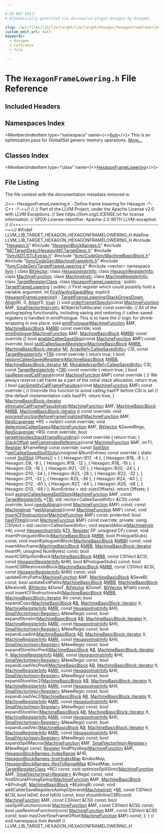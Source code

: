 ```yaml
---

# DO NOT EDIT!
# Automatically generated via docusaurus-plugin-doxygen by Doxygen.

slug: /api/files/lib/lib/target/lib/target/hexagon/hexagonframelowering-h
custom_edit_url: null
keywords:
  - doxygen
  - reference
  - file

---
```





# The `HexagonFrameLowering.h` File Reference

<DoxygenPage pluginConfig={pluginConfig}>



## Included Headers

<IncludesList>
<IncludesListItem
  filePath="Hexagon.h"
  permalink="/docs/api/files/lib/lib/target/lib/target/hexagon/hexagon-h"
  isLocal="true" />
<IncludesListItem
  filePath="HexagonBlockRanges.h"
  permalink="/docs/api/files/lib/lib/target/lib/target/hexagon/hexagonblockranges-h"
  isLocal="true" />
<IncludesListItem
  filePath="MCTargetDesc/HexagonMCTargetDesc.h"
  permalink="/docs/api/files/lib/lib/target/lib/target/hexagon/lib/target/hexagon/mctargetdesc/hexagonmctargetdesc-h"
  isLocal="true" />
<IncludesListItem
  filePath="llvm/ADT/STLExtras.h"
  permalink="/docs/api/files/include/include/llvm/include/llvm/adt/stlextras-h"
  isLocal="true" />
<IncludesListItem
  filePath="llvm/CodeGen/MachineBasicBlock.h"
  permalink="/docs/api/files/include/include/llvm/include/llvm/codegen/machinebasicblock-h"
  isLocal="true" />
<IncludesListItem
  filePath="llvm/CodeGen/MachineFrameInfo.h"
  permalink="/docs/api/files/include/include/llvm/include/llvm/codegen/machineframeinfo-h"
  isLocal="true" />
<IncludesListItem
  filePath="llvm/CodeGen/TargetFrameLowering.h"
  permalink="/docs/api/files/include/include/llvm/include/llvm/codegen/targetframelowering-h"
  isLocal="true" />
<IncludesListItem
  filePath="vector"
  permalink=""
  isLocal="false" />
</IncludesList>

## Namespaces Index

<MembersIndex>

<MembersIndexItem
  type="namespace"
  name={<><a href="/docs/api/namespaces/llvm">llvm</a></>}>
This is an optimization pass for GlobalISel generic memory operations. <a href="/docs/api/namespaces/llvm/#details">More...</a>
</MembersIndexItem>

</MembersIndex>

## Classes Index

<MembersIndex>

<MembersIndexItem
  type="class"
  name={<><a href="/docs/api/classes/llvm/hexagonframelowering">HexagonFrameLowering</a></>}>
</MembersIndexItem>

</MembersIndex>


## File Listing

The file content with the documentation metadata removed is:

<ProgramListing>

<Link id="l00001" /><CodeLine lineNumber="1"><Highlight kind="comment">//==- HexagonFrameLowering.h - Define frame lowering for Hexagon -&#42;- C++ -&#42;-==//</Highlight><Highlight kind="normal"></Highlight></CodeLine>
<Link id="l00002" /><CodeLine lineNumber="2"><Highlight kind="normal"></Highlight><Highlight kind="comment">//</Highlight><Highlight kind="normal"></Highlight></CodeLine>
<Link id="l00003" /><CodeLine lineNumber="3"><Highlight kind="normal"></Highlight><Highlight kind="comment">// Part of the LLVM Project, under the Apache License v2.0 with LLVM Exceptions.</Highlight><Highlight kind="normal"></Highlight></CodeLine>
<Link id="l00004" /><CodeLine lineNumber="4"><Highlight kind="normal"></Highlight><Highlight kind="comment">// See https://llvm.org/LICENSE.txt for license information.</Highlight><Highlight kind="normal"></Highlight></CodeLine>
<Link id="l00005" /><CodeLine lineNumber="5"><Highlight kind="normal"></Highlight><Highlight kind="comment">// SPDX-License-Identifier: Apache-2.0 WITH LLVM-exception</Highlight><Highlight kind="normal"></Highlight></CodeLine>
<Link id="l00006" /><CodeLine lineNumber="6"><Highlight kind="normal"></Highlight><Highlight kind="comment">//</Highlight><Highlight kind="normal"></Highlight></CodeLine>
<Link id="l00007" /><CodeLine lineNumber="7"><Highlight kind="normal"></Highlight><Highlight kind="comment">//===----------------------------------------------------------------------===//</Highlight><Highlight kind="normal"></Highlight></CodeLine>
<Link id="l00008" /><CodeLine lineNumber="8"><Highlight kind="normal"></Highlight></CodeLine>
<Link id="l00009" /><CodeLine lineNumber="9"><Highlight kind="normal"></Highlight><Highlight kind="preprocessor">#ifndef LLVM&#95;LIB&#95;TARGET&#95;HEXAGON&#95;HEXAGONFRAMELOWERING&#95;H</Highlight><Highlight kind="normal"></Highlight></CodeLine>
<Link id="l00010" /><CodeLine lineNumber="10"><Highlight kind="normal"></Highlight><Highlight kind="preprocessor">#define LLVM&#95;LIB&#95;TARGET&#95;HEXAGON&#95;HEXAGONFRAMELOWERING&#95;H</Highlight><Highlight kind="normal"></Highlight></CodeLine>
<Link id="l00011" /><CodeLine lineNumber="11"><Highlight kind="normal"></Highlight></CodeLine>
<Link id="l00012" /><CodeLine lineNumber="12"><Highlight kind="normal"></Highlight><Highlight kind="preprocessor">#include &quot;<a href="/docs/api/files/lib/lib/target/lib/target/hexagon/hexagon-h">Hexagon.h</a>&quot;</Highlight><Highlight kind="normal"></Highlight></CodeLine>
<Link id="l00013" /><CodeLine lineNumber="13"><Highlight kind="normal"></Highlight><Highlight kind="preprocessor">#include &quot;<a href="/docs/api/files/lib/lib/target/lib/target/hexagon/hexagonblockranges-h">HexagonBlockRanges.h</a>&quot;</Highlight><Highlight kind="normal"></Highlight></CodeLine>
<Link id="l00014" /><CodeLine lineNumber="14"><Highlight kind="normal"></Highlight><Highlight kind="preprocessor">#include &quot;<a href="/docs/api/files/lib/lib/target/lib/target/hexagon/lib/target/hexagon/mctargetdesc/hexagonmctargetdesc-h">MCTargetDesc/HexagonMCTargetDesc.h</a>&quot;</Highlight><Highlight kind="normal"></Highlight></CodeLine>
<Link id="l00015" /><CodeLine lineNumber="15"><Highlight kind="normal"></Highlight><Highlight kind="preprocessor">#include &quot;<a href="/docs/api/files/include/include/llvm/include/llvm/adt/stlextras-h">llvm/ADT/STLExtras.h</a>&quot;</Highlight><Highlight kind="normal"></Highlight></CodeLine>
<Link id="l00016" /><CodeLine lineNumber="16"><Highlight kind="normal"></Highlight><Highlight kind="preprocessor">#include &quot;<a href="/docs/api/files/include/include/llvm/include/llvm/codegen/machinebasicblock-h">llvm/CodeGen/MachineBasicBlock.h</a>&quot;</Highlight><Highlight kind="normal"></Highlight></CodeLine>
<Link id="l00017" /><CodeLine lineNumber="17"><Highlight kind="normal"></Highlight><Highlight kind="preprocessor">#include &quot;<a href="/docs/api/files/include/include/llvm/include/llvm/codegen/machineframeinfo-h">llvm/CodeGen/MachineFrameInfo.h</a>&quot;</Highlight><Highlight kind="normal"></Highlight></CodeLine>
<Link id="l00018" /><CodeLine lineNumber="18"><Highlight kind="normal"></Highlight><Highlight kind="preprocessor">#include &quot;<a href="/docs/api/files/include/include/llvm/include/llvm/codegen/targetframelowering-h">llvm/CodeGen/TargetFrameLowering.h</a>&quot;</Highlight><Highlight kind="normal"></Highlight></CodeLine>
<Link id="l00019" /><CodeLine lineNumber="19"><Highlight kind="normal"></Highlight><Highlight kind="preprocessor">#include &lt;vector&gt;</Highlight><Highlight kind="normal"></Highlight></CodeLine>
<Link id="l00020" /><CodeLine lineNumber="20"><Highlight kind="normal"></Highlight></CodeLine>
<Link id="l00021" /><CodeLine lineNumber="21"><Highlight kind="normal"></Highlight><Highlight kind="keyword">namespace </Highlight><Highlight kind="normal"><a href="/docs/api/namespaces/llvm">llvm</a> &#123;</Highlight></CodeLine>
<Link id="l00022" /><CodeLine lineNumber="22"><Highlight kind="normal"></Highlight></CodeLine>
<Link id="l00023" /><CodeLine lineNumber="23"><Highlight kind="normal"></Highlight><Highlight kind="keyword">class </Highlight><Highlight kind="normal"><a href="/docs/api/classes/llvm/bitvector">BitVector</a>;</Highlight></CodeLine>
<Link id="l00024" /><CodeLine lineNumber="24"><Highlight kind="normal"></Highlight><Highlight kind="keyword">class </Highlight><Highlight kind="normal"><a href="/docs/api/classes/llvm/hexagoninstrinfo">HexagonInstrInfo</a>;</Highlight></CodeLine>
<Link id="l00025" /><CodeLine lineNumber="25"><Highlight kind="normal"></Highlight><Highlight kind="keyword">class </Highlight><Highlight kind="normal"><a href="/docs/api/classes/llvm/hexagonregisterinfo">HexagonRegisterInfo</a>;</Highlight></CodeLine>
<Link id="l00026" /><CodeLine lineNumber="26"><Highlight kind="normal"></Highlight><Highlight kind="keyword">class </Highlight><Highlight kind="normal"><a href="/docs/api/classes/llvm/machinefunction">MachineFunction</a>;</Highlight></CodeLine>
<Link id="l00027" /><CodeLine lineNumber="27"><Highlight kind="normal"></Highlight><Highlight kind="keyword">class </Highlight><Highlight kind="normal"><a href="/docs/api/classes/llvm/machineinstr">MachineInstr</a>;</Highlight></CodeLine>
<Link id="l00028" /><CodeLine lineNumber="28"><Highlight kind="normal"></Highlight><Highlight kind="keyword">class </Highlight><Highlight kind="normal"><a href="/docs/api/classes/llvm/machineregisterinfo">MachineRegisterInfo</a>;</Highlight></CodeLine>
<Link id="l00029" /><CodeLine lineNumber="29"><Highlight kind="normal"></Highlight><Highlight kind="keyword">class </Highlight><Highlight kind="normal"><a href="/docs/api/classes/llvm/targetregisterclass">TargetRegisterClass</a>;</Highlight></CodeLine>
<Link id="l00030" /><CodeLine lineNumber="30"><Highlight kind="normal"></Highlight></CodeLine>
<Link id="l00031" /><CodeLine lineNumber="31" lineLink="/docs/api/classes/llvm/hexagonframelowering"><Highlight kind="normal"></Highlight><Highlight kind="keyword">class </Highlight><Highlight kind="normal"><a href="/docs/api/classes/llvm/hexagonframelowering/#a5907981c158ef4c895f1418c281e53d6">HexagonFrameLowering</a> : </Highlight><Highlight kind="keyword">public</Highlight><Highlight kind="normal"> <a href="/docs/api/classes/llvm/targetframelowering/#a6a6d31b2f1e5754f5824c5dec555eeac">TargetFrameLowering</a> &#123;</Highlight></CodeLine>
<Link id="l00032" /><CodeLine lineNumber="32"><Highlight kind="normal"></Highlight><Highlight kind="keyword">public</Highlight><Highlight kind="normal">:</Highlight></CodeLine>
<Link id="l00033" /><CodeLine lineNumber="33"><Highlight kind="normal">  </Highlight><Highlight kind="comment">// First register which could possibly hold a variable argument.</Highlight><Highlight kind="normal"></Highlight></CodeLine>
<Link id="l00034" /><CodeLine lineNumber="34" lineLink="/docs/api/classes/llvm/hexagonframelowering/#a605fcdfcc3568913799f93e037f2da5f"><Highlight kind="normal">  </Highlight><Highlight kind="keywordtype">int</Highlight><Highlight kind="normal"> <a href="/docs/api/classes/llvm/hexagonframelowering/#a605fcdfcc3568913799f93e037f2da5f">FirstVarArgSavedReg</a>;</Highlight></CodeLine>
<Link id="l00035" /><CodeLine lineNumber="35" lineLink="/docs/api/classes/llvm/hexagonframelowering/#a5907981c158ef4c895f1418c281e53d6"><Highlight kind="normal">  </Highlight><Highlight kind="keyword">explicit</Highlight><Highlight kind="normal"> <a href="/docs/api/classes/llvm/hexagonframelowering/#a5907981c158ef4c895f1418c281e53d6">HexagonFrameLowering</a>()</Highlight></CodeLine>
<Link id="l00036" /><CodeLine lineNumber="36"><Highlight kind="normal">      : <a href="/docs/api/classes/llvm/targetframelowering/#a6a6d31b2f1e5754f5824c5dec555eeac">TargetFrameLowering</a>(<a href="/docs/api/classes/llvm/targetframelowering/#a453c74e2daac0745b53f8b31c11fc50cad1fc7c9d0bae5bf76a67d2d26ce99c1a">StackGrowsDown</a>, <a href="/docs/api/structs/llvm/align">Align</a>(8), 0, <a href="/docs/api/structs/llvm/align">Align</a>(1), <a href="/docs/api/files/lib/lib/analysis/basicaliasanalysis-cpp/#af6d5cafbdfc5313e65d990120021a3ec">true</a>) &#123;&#125;</Highlight></CodeLine>
<Link id="l00037" /><CodeLine lineNumber="37"><Highlight kind="normal"></Highlight></CodeLine>
<Link id="l00038" /><CodeLine lineNumber="38"><Highlight kind="normal">  </Highlight><Highlight kind="keywordtype">void</Highlight><Highlight kind="normal"></Highlight></CodeLine>
<Link id="l00039" /><CodeLine lineNumber="39"><Highlight kind="normal">  <a href="/docs/api/classes/llvm/hexagonframelowering/#a897d513f6255e5eeaba5074ca4095230">orderFrameObjects</a>(</Highlight><Highlight kind="keyword">const</Highlight><Highlight kind="normal"> <a href="/docs/api/classes/llvm/machinefunction">MachineFunction</a> &amp;MF,</Highlight></CodeLine>
<Link id="l00040" /><CodeLine lineNumber="40"><Highlight kind="normal">                    <a href="/docs/api/classes/llvm/smallvectorimpl">SmallVectorImpl&lt;int&gt;</a> &amp;ObjectsToAllocate) </Highlight><Highlight kind="keyword">const override</Highlight><Highlight kind="normal">;</Highlight></CodeLine>
<Link id="l00041" /><CodeLine lineNumber="41"><Highlight kind="normal"></Highlight></CodeLine>
<Link id="l00042" /><CodeLine lineNumber="42"><Highlight kind="normal">  </Highlight><Highlight kind="comment">// All of the prolog/epilog functionality, including saving and restoring</Highlight><Highlight kind="normal"></Highlight></CodeLine>
<Link id="l00043" /><CodeLine lineNumber="43"><Highlight kind="normal">  </Highlight><Highlight kind="comment">// callee-saved registers is handled in emitPrologue. This is to have the</Highlight><Highlight kind="normal"></Highlight></CodeLine>
<Link id="l00044" /><CodeLine lineNumber="44"><Highlight kind="normal">  </Highlight><Highlight kind="comment">// logic for shrink-wrapping in one place.</Highlight><Highlight kind="normal"></Highlight></CodeLine>
<Link id="l00045" /><CodeLine lineNumber="45"><Highlight kind="normal">  </Highlight><Highlight kind="keywordtype">void</Highlight><Highlight kind="normal"> <a href="/docs/api/classes/llvm/hexagonframelowering/#a851a237b27ce366221fcb1daf2f0d119">emitPrologue</a>(<a href="/docs/api/classes/llvm/machinefunction">MachineFunction</a> &amp;MF, <a href="/docs/api/classes/llvm/machinebasicblock">MachineBasicBlock</a> &amp;<a href="/docs/api/files/lib/lib/target/lib/target/arm/armslshardening-cpp/#a5958512eae2979bd2eb383977996a600">MBB</a>) </Highlight><Highlight kind="keyword">const</Highlight></CodeLine>
<Link id="l00046" /><CodeLine lineNumber="46"><Highlight kind="keyword">      override</Highlight><Highlight kind="normal">;</Highlight></CodeLine>
<Link id="l00047" /><CodeLine lineNumber="47" lineLink="/docs/api/classes/llvm/hexagonframelowering/#ad44d082016ff767ac4913b128d3a5f80"><Highlight kind="normal">  </Highlight><Highlight kind="keywordtype">void</Highlight><Highlight kind="normal"> <a href="/docs/api/classes/llvm/hexagonframelowering/#ad44d082016ff767ac4913b128d3a5f80">emitEpilogue</a>(<a href="/docs/api/classes/llvm/machinefunction">MachineFunction</a> &amp;MF, <a href="/docs/api/classes/llvm/machinebasicblock">MachineBasicBlock</a> &amp;<a href="/docs/api/files/lib/lib/target/lib/target/arm/armslshardening-cpp/#a5958512eae2979bd2eb383977996a600">MBB</a>)</Highlight><Highlight kind="keyword"> const</Highlight></CodeLine>
<Link id="l00048" /><CodeLine lineNumber="48"><Highlight kind="keyword">      override </Highlight><Highlight kind="normal">&#123;&#125;</Highlight></CodeLine>
<Link id="l00049" /><CodeLine lineNumber="49"><Highlight kind="normal"></Highlight></CodeLine>
<Link id="l00050" /><CodeLine lineNumber="50"><Highlight kind="normal">  </Highlight><Highlight kind="keywordtype">bool</Highlight><Highlight kind="normal"> <a href="/docs/api/classes/llvm/hexagonframelowering/#a5588cfc8772cc2e0f7bda5e618cb7242">enableCalleeSaveSkip</a>(</Highlight><Highlight kind="keyword">const</Highlight><Highlight kind="normal"> <a href="/docs/api/classes/llvm/machinefunction">MachineFunction</a> &amp;MF) </Highlight><Highlight kind="keyword">const override</Highlight><Highlight kind="normal">;</Highlight></CodeLine>
<Link id="l00051" /><CodeLine lineNumber="51"><Highlight kind="normal"></Highlight></CodeLine>
<Link id="l00052" /><CodeLine lineNumber="52" lineLink="/docs/api/classes/llvm/hexagonframelowering/#ad1df4d29452b039094c0205f4a24f5a7"><Highlight kind="normal">  </Highlight><Highlight kind="keywordtype">bool</Highlight><Highlight kind="normal"> <a href="/docs/api/classes/llvm/hexagonframelowering/#ad1df4d29452b039094c0205f4a24f5a7">spillCalleeSavedRegisters</a>(<a href="/docs/api/classes/llvm/machinebasicblock">MachineBasicBlock</a> &amp;<a href="/docs/api/files/lib/lib/target/lib/target/arm/armslshardening-cpp/#a5958512eae2979bd2eb383977996a600">MBB</a>,</Highlight></CodeLine>
<Link id="l00053" /><CodeLine lineNumber="53"><Highlight kind="normal">                                 <a href="/docs/api/classes/llvm/machinebasicblock/#ae34c996b58df9b9ce6695a0c8b70c533">MachineBasicBlock::iterator</a> <a href="/docs/api/files/lib/lib/codegen/lib/codegen/globalisel/irtranslator-cpp/#abe44dfdea65b4f7e11e0a608ab708b76">MI</a>,</Highlight></CodeLine>
<Link id="l00054" /><CodeLine lineNumber="54"><Highlight kind="normal">                                 <a href="/docs/api/classes/llvm/arrayref">ArrayRef&lt;CalleeSavedInfo&gt;</a> CSI,</Highlight></CodeLine>
<Link id="l00055" /><CodeLine lineNumber="55"><Highlight kind="normal">                                 </Highlight><Highlight kind="keyword">const</Highlight><Highlight kind="normal"> <a href="/docs/api/classes/llvm/targetregisterinfo">TargetRegisterInfo</a> &#42;<a href="/docs/api/files/lib/lib/codegen/machinesink-cpp/#a0f36ed1bc17fc1aa97fe291c439a0698">TRI</a>)</Highlight><Highlight kind="keyword"> const override </Highlight><Highlight kind="normal">&#123;</Highlight></CodeLine>
<Link id="l00056" /><CodeLine lineNumber="56"><Highlight kind="normal">    </Highlight><Highlight kind="keywordflow">return</Highlight><Highlight kind="normal"> </Highlight><Highlight kind="keyword">true</Highlight><Highlight kind="normal">;</Highlight></CodeLine>
<Link id="l00057" /><CodeLine lineNumber="57"><Highlight kind="normal">  &#125;</Highlight></CodeLine>
<Link id="l00058" /><CodeLine lineNumber="58"><Highlight kind="normal"></Highlight></CodeLine>
<Link id="l00059" /><CodeLine lineNumber="59"><Highlight kind="normal">  </Highlight><Highlight kind="keywordtype">bool</Highlight><Highlight kind="normal"></Highlight></CodeLine>
<Link id="l00060" /><CodeLine lineNumber="60" lineLink="/docs/api/classes/llvm/hexagonframelowering/#afe209d6441f38c76735d589d88f5145d"><Highlight kind="normal">  <a href="/docs/api/classes/llvm/hexagonframelowering/#afe209d6441f38c76735d589d88f5145d">restoreCalleeSavedRegisters</a>(<a href="/docs/api/classes/llvm/machinebasicblock">MachineBasicBlock</a> &amp;<a href="/docs/api/files/lib/lib/target/lib/target/arm/armslshardening-cpp/#a5958512eae2979bd2eb383977996a600">MBB</a>,</Highlight></CodeLine>
<Link id="l00061" /><CodeLine lineNumber="61"><Highlight kind="normal">                              <a href="/docs/api/classes/llvm/machinebasicblock/#ae34c996b58df9b9ce6695a0c8b70c533">MachineBasicBlock::iterator</a> <a href="/docs/api/files/lib/lib/codegen/lib/codegen/globalisel/irtranslator-cpp/#abe44dfdea65b4f7e11e0a608ab708b76">MI</a>,</Highlight></CodeLine>
<Link id="l00062" /><CodeLine lineNumber="62"><Highlight kind="normal">                              <a href="/docs/api/classes/llvm/mutablearrayref">MutableArrayRef&lt;CalleeSavedInfo&gt;</a> CSI,</Highlight></CodeLine>
<Link id="l00063" /><CodeLine lineNumber="63"><Highlight kind="normal">                              </Highlight><Highlight kind="keyword">const</Highlight><Highlight kind="normal"> <a href="/docs/api/classes/llvm/targetregisterinfo">TargetRegisterInfo</a> &#42;<a href="/docs/api/files/lib/lib/codegen/machinesink-cpp/#a0f36ed1bc17fc1aa97fe291c439a0698">TRI</a>)</Highlight><Highlight kind="keyword"> const override </Highlight><Highlight kind="normal">&#123;</Highlight></CodeLine>
<Link id="l00064" /><CodeLine lineNumber="64"><Highlight kind="normal">    </Highlight><Highlight kind="keywordflow">return</Highlight><Highlight kind="normal"> </Highlight><Highlight kind="keyword">true</Highlight><Highlight kind="normal">;</Highlight></CodeLine>
<Link id="l00065" /><CodeLine lineNumber="65"><Highlight kind="normal">  &#125;</Highlight></CodeLine>
<Link id="l00066" /><CodeLine lineNumber="66"><Highlight kind="normal"></Highlight></CodeLine>
<Link id="l00067" /><CodeLine lineNumber="67" lineLink="/docs/api/classes/llvm/hexagonframelowering/#ae8a256416cc40f3cc4e035cf10c27446"><Highlight kind="normal">  </Highlight><Highlight kind="keywordtype">bool</Highlight><Highlight kind="normal"> <a href="/docs/api/classes/llvm/hexagonframelowering/#ae8a256416cc40f3cc4e035cf10c27446">hasReservedCallFrame</a>(</Highlight><Highlight kind="keyword">const</Highlight><Highlight kind="normal"> <a href="/docs/api/classes/llvm/machinefunction">MachineFunction</a> &amp;MF)</Highlight><Highlight kind="keyword"> const override </Highlight><Highlight kind="normal">&#123;</Highlight></CodeLine>
<Link id="l00068" /><CodeLine lineNumber="68"><Highlight kind="normal">    </Highlight><Highlight kind="comment">// We always reserve call frame as a part of the initial stack allocation.</Highlight><Highlight kind="normal"></Highlight></CodeLine>
<Link id="l00069" /><CodeLine lineNumber="69"><Highlight kind="normal">    </Highlight><Highlight kind="keywordflow">return</Highlight><Highlight kind="normal"> </Highlight><Highlight kind="keyword">true</Highlight><Highlight kind="normal">;</Highlight></CodeLine>
<Link id="l00070" /><CodeLine lineNumber="70"><Highlight kind="normal">  &#125;</Highlight></CodeLine>
<Link id="l00071" /><CodeLine lineNumber="71"><Highlight kind="normal"></Highlight></CodeLine>
<Link id="l00072" /><CodeLine lineNumber="72" lineLink="/docs/api/classes/llvm/hexagonframelowering/#a68ed065274d6f54ebcd2946711871363"><Highlight kind="normal">  </Highlight><Highlight kind="keywordtype">bool</Highlight><Highlight kind="normal"> <a href="/docs/api/classes/llvm/hexagonframelowering/#a68ed065274d6f54ebcd2946711871363">canSimplifyCallFramePseudos</a>(</Highlight><Highlight kind="keyword">const</Highlight><Highlight kind="normal"> <a href="/docs/api/classes/llvm/machinefunction">MachineFunction</a> &amp;MF)</Highlight><Highlight kind="keyword"> const override </Highlight><Highlight kind="normal">&#123;</Highlight></CodeLine>
<Link id="l00073" /><CodeLine lineNumber="73"><Highlight kind="normal">    </Highlight><Highlight kind="comment">// Override this function to avoid calling hasFP before CSI is set</Highlight><Highlight kind="normal"></Highlight></CodeLine>
<Link id="l00074" /><CodeLine lineNumber="74"><Highlight kind="normal">    </Highlight><Highlight kind="comment">// (the default implementation calls hasFP).</Highlight><Highlight kind="normal"></Highlight></CodeLine>
<Link id="l00075" /><CodeLine lineNumber="75"><Highlight kind="normal">    </Highlight><Highlight kind="keywordflow">return</Highlight><Highlight kind="normal"> </Highlight><Highlight kind="keyword">true</Highlight><Highlight kind="normal">;</Highlight></CodeLine>
<Link id="l00076" /><CodeLine lineNumber="76"><Highlight kind="normal">  &#125;</Highlight></CodeLine>
<Link id="l00077" /><CodeLine lineNumber="77"><Highlight kind="normal"></Highlight></CodeLine>
<Link id="l00078" /><CodeLine lineNumber="78"><Highlight kind="normal">  <a href="/docs/api/classes/llvm/machinebasicblock/#ae34c996b58df9b9ce6695a0c8b70c533">MachineBasicBlock::iterator</a></Highlight></CodeLine>
<Link id="l00079" /><CodeLine lineNumber="79"><Highlight kind="normal">  <a href="/docs/api/classes/llvm/hexagonframelowering/#a5811c2c8b5e1ef63c58694190f8bd8c9">eliminateCallFramePseudoInstr</a>(<a href="/docs/api/classes/llvm/machinefunction">MachineFunction</a> &amp;MF, <a href="/docs/api/classes/llvm/machinebasicblock">MachineBasicBlock</a> &amp;<a href="/docs/api/files/lib/lib/target/lib/target/arm/armslshardening-cpp/#a5958512eae2979bd2eb383977996a600">MBB</a>,</Highlight></CodeLine>
<Link id="l00080" /><CodeLine lineNumber="80"><Highlight kind="normal">                                <a href="/docs/api/classes/llvm/machinebasicblock/#ae34c996b58df9b9ce6695a0c8b70c533">MachineBasicBlock::iterator</a> <a href="/docs/api/files/lib/lib/support/md5-cpp/#ac0eafdc9ee161b71e7af98af736952fd">I</a>) </Highlight><Highlight kind="keyword">const override</Highlight><Highlight kind="normal">;</Highlight></CodeLine>
<Link id="l00081" /><CodeLine lineNumber="81"><Highlight kind="normal">  </Highlight><Highlight kind="keywordtype">void</Highlight><Highlight kind="normal"> <a href="/docs/api/classes/llvm/hexagonframelowering/#a8b67fcf985704c812d104989a617a939">processFunctionBeforeFrameFinalized</a>(<a href="/docs/api/classes/llvm/machinefunction">MachineFunction</a> &amp;MF,</Highlight></CodeLine>
<Link id="l00082" /><CodeLine lineNumber="82"><Highlight kind="normal">      <a href="/docs/api/classes/llvm/regscavenger">RegScavenger</a> &#42;RS = </Highlight><Highlight kind="keyword">nullptr</Highlight><Highlight kind="normal">) </Highlight><Highlight kind="keyword">const override</Highlight><Highlight kind="normal">;</Highlight></CodeLine>
<Link id="l00083" /><CodeLine lineNumber="83"><Highlight kind="normal">  </Highlight><Highlight kind="keywordtype">void</Highlight><Highlight kind="normal"> <a href="/docs/api/classes/llvm/hexagonframelowering/#a878a2b864e18e3d074d75b426ea7912d">determineCalleeSaves</a>(<a href="/docs/api/classes/llvm/machinefunction">MachineFunction</a> &amp;MF, <a href="/docs/api/classes/llvm/bitvector">BitVector</a> &amp;SavedRegs,</Highlight></CodeLine>
<Link id="l00084" /><CodeLine lineNumber="84"><Highlight kind="normal">      <a href="/docs/api/classes/llvm/regscavenger">RegScavenger</a> &#42;RS) </Highlight><Highlight kind="keyword">const override</Highlight><Highlight kind="normal">;</Highlight></CodeLine>
<Link id="l00085" /><CodeLine lineNumber="85"><Highlight kind="normal"></Highlight></CodeLine>
<Link id="l00086" /><CodeLine lineNumber="86" lineLink="/docs/api/classes/llvm/hexagonframelowering/#a5629922e1363aee48e43307383782f92"><Highlight kind="normal">  </Highlight><Highlight kind="keywordtype">bool</Highlight><Highlight kind="normal"> <a href="/docs/api/classes/llvm/hexagonframelowering/#a5629922e1363aee48e43307383782f92">targetHandlesStackFrameRounding</a>()</Highlight><Highlight kind="keyword"> const override </Highlight><Highlight kind="normal">&#123;</Highlight></CodeLine>
<Link id="l00087" /><CodeLine lineNumber="87"><Highlight kind="normal">    </Highlight><Highlight kind="keywordflow">return</Highlight><Highlight kind="normal"> </Highlight><Highlight kind="keyword">true</Highlight><Highlight kind="normal">;</Highlight></CodeLine>
<Link id="l00088" /><CodeLine lineNumber="88"><Highlight kind="normal">  &#125;</Highlight></CodeLine>
<Link id="l00089" /><CodeLine lineNumber="89"><Highlight kind="normal"></Highlight></CodeLine>
<Link id="l00090" /><CodeLine lineNumber="90"><Highlight kind="normal">  <a href="/docs/api/classes/llvm/stackoffset">StackOffset</a> <a href="/docs/api/classes/llvm/hexagonframelowering/#a75d48c8917ed2a09d85cf46fcda67002">getFrameIndexReference</a>(</Highlight><Highlight kind="keyword">const</Highlight><Highlight kind="normal"> <a href="/docs/api/classes/llvm/machinefunction">MachineFunction</a> &amp;MF, </Highlight><Highlight kind="keywordtype">int</Highlight><Highlight kind="normal"> FI,</Highlight></CodeLine>
<Link id="l00091" /><CodeLine lineNumber="91"><Highlight kind="normal">                                     <a href="/docs/api/classes/llvm/register">Register</a> &amp;FrameReg) </Highlight><Highlight kind="keyword">const override</Highlight><Highlight kind="normal">;</Highlight></CodeLine>
<Link id="l00092" /><CodeLine lineNumber="92"><Highlight kind="normal"></Highlight></CodeLine>
<Link id="l00093" /><CodeLine lineNumber="93" lineLink="/docs/api/classes/llvm/hexagonframelowering/#acb02b62a77b649bcc7c89b940563bbee"><Highlight kind="normal">  </Highlight><Highlight kind="keyword">const</Highlight><Highlight kind="normal"> <a href="/docs/api/structs/llvm/targetframelowering/spillslot">SpillSlot</a> &#42;<a href="/docs/api/classes/llvm/hexagonframelowering/#acb02b62a77b649bcc7c89b940563bbee">getCalleeSavedSpillSlots</a>(</Highlight><Highlight kind="keywordtype">unsigned</Highlight><Highlight kind="normal"> &amp;NumEntries)</Highlight><Highlight kind="keyword"></Highlight></CodeLine>
<Link id="l00094" /><CodeLine lineNumber="94"><Highlight kind="keyword">      const override </Highlight><Highlight kind="normal">&#123;</Highlight></CodeLine>
<Link id="l00095" /><CodeLine lineNumber="95"><Highlight kind="normal">    </Highlight><Highlight kind="keyword">static</Highlight><Highlight kind="normal"> </Highlight><Highlight kind="keyword">const</Highlight><Highlight kind="normal"> <a href="/docs/api/structs/llvm/targetframelowering/spillslot">SpillSlot</a> Offsets&#91;&#93; = &#123;</Highlight></CodeLine>
<Link id="l00096" /><CodeLine lineNumber="96"><Highlight kind="normal">      &#123; Hexagon::R17, -4 &#125;, &#123; Hexagon::R16, -8 &#125;, &#123; Hexagon::D8, -8 &#125;,</Highlight></CodeLine>
<Link id="l00097" /><CodeLine lineNumber="97"><Highlight kind="normal">      &#123; Hexagon::R19, -12 &#125;, &#123; Hexagon::R18, -16 &#125;, &#123; Hexagon::D9, -16 &#125;,</Highlight></CodeLine>
<Link id="l00098" /><CodeLine lineNumber="98"><Highlight kind="normal">      &#123; Hexagon::R21, -20 &#125;, &#123; Hexagon::R20, -24 &#125;, &#123; Hexagon::D10, -24 &#125;,</Highlight></CodeLine>
<Link id="l00099" /><CodeLine lineNumber="99"><Highlight kind="normal">      &#123; Hexagon::R23, -28 &#125;, &#123; Hexagon::R22, -32 &#125;, &#123; Hexagon::D11, -32 &#125;,</Highlight></CodeLine>
<Link id="l00100" /><CodeLine lineNumber="100"><Highlight kind="normal">      &#123; Hexagon::R25, -36 &#125;, &#123; Hexagon::R24, -40 &#125;, &#123; Hexagon::D12, -40 &#125;,</Highlight></CodeLine>
<Link id="l00101" /><CodeLine lineNumber="101"><Highlight kind="normal">      &#123; Hexagon::R27, -44 &#125;, &#123; Hexagon::R26, -48 &#125;, &#123; Hexagon::D13, -48 &#125;</Highlight></CodeLine>
<Link id="l00102" /><CodeLine lineNumber="102"><Highlight kind="normal">    &#125;;</Highlight></CodeLine>
<Link id="l00103" /><CodeLine lineNumber="103"><Highlight kind="normal">    NumEntries = std::size(Offsets);</Highlight></CodeLine>
<Link id="l00104" /><CodeLine lineNumber="104"><Highlight kind="normal">    </Highlight><Highlight kind="keywordflow">return</Highlight><Highlight kind="normal"> Offsets;</Highlight></CodeLine>
<Link id="l00105" /><CodeLine lineNumber="105"><Highlight kind="normal">  &#125;</Highlight></CodeLine>
<Link id="l00106" /><CodeLine lineNumber="106"><Highlight kind="normal"></Highlight></CodeLine>
<Link id="l00107" /><CodeLine lineNumber="107"><Highlight kind="normal">  </Highlight><Highlight kind="keywordtype">bool</Highlight><Highlight kind="normal"> <a href="/docs/api/classes/llvm/hexagonframelowering/#adc3de6cf6278fe59671bbdd02e4c1516">assignCalleeSavedSpillSlots</a>(<a href="/docs/api/classes/llvm/machinefunction">MachineFunction</a> &amp;MF,</Highlight></CodeLine>
<Link id="l00108" /><CodeLine lineNumber="108"><Highlight kind="normal">      </Highlight><Highlight kind="keyword">const</Highlight><Highlight kind="normal"> <a href="/docs/api/classes/llvm/targetregisterinfo">TargetRegisterInfo</a> &#42;<a href="/docs/api/files/lib/lib/codegen/machinesink-cpp/#a0f36ed1bc17fc1aa97fe291c439a0698">TRI</a>, std::vector&lt;CalleeSavedInfo&gt; &amp;CSI)</Highlight></CodeLine>
<Link id="l00109" /><CodeLine lineNumber="109"><Highlight kind="normal">      </Highlight><Highlight kind="keyword">const override</Highlight><Highlight kind="normal">;</Highlight></CodeLine>
<Link id="l00110" /><CodeLine lineNumber="110"><Highlight kind="normal"></Highlight></CodeLine>
<Link id="l00111" /><CodeLine lineNumber="111"><Highlight kind="normal">  </Highlight><Highlight kind="keywordtype">bool</Highlight><Highlight kind="normal"> <a href="/docs/api/classes/llvm/hexagonframelowering/#adb7726ddd215999f695aec70200b9d01">needsAligna</a>(</Highlight><Highlight kind="keyword">const</Highlight><Highlight kind="normal"> <a href="/docs/api/classes/llvm/machinefunction">MachineFunction</a> &amp;MF) </Highlight><Highlight kind="keyword">const</Highlight><Highlight kind="normal">;</Highlight></CodeLine>
<Link id="l00112" /><CodeLine lineNumber="112"><Highlight kind="normal">  </Highlight><Highlight kind="keyword">const</Highlight><Highlight kind="normal"> <a href="/docs/api/classes/llvm/machineinstr">MachineInstr</a> &#42;<a href="/docs/api/classes/llvm/hexagonframelowering/#a1b98e40bf428726d94f1d8a812aed738">getAlignaInstr</a>(</Highlight><Highlight kind="keyword">const</Highlight><Highlight kind="normal"> <a href="/docs/api/classes/llvm/machinefunction">MachineFunction</a> &amp;MF) </Highlight><Highlight kind="keyword">const</Highlight><Highlight kind="normal">;</Highlight></CodeLine>
<Link id="l00113" /><CodeLine lineNumber="113"><Highlight kind="normal"></Highlight></CodeLine>
<Link id="l00114" /><CodeLine lineNumber="114"><Highlight kind="normal">  </Highlight><Highlight kind="keywordtype">void</Highlight><Highlight kind="normal"> <a href="/docs/api/classes/llvm/hexagonframelowering/#a3907376550996d48bc452ae75fca1a16">insertCFIInstructions</a>(<a href="/docs/api/classes/llvm/machinefunction">MachineFunction</a> &amp;MF) </Highlight><Highlight kind="keyword">const</Highlight><Highlight kind="normal">;</Highlight></CodeLine>
<Link id="l00115" /><CodeLine lineNumber="115"><Highlight kind="normal"></Highlight></CodeLine>
<Link id="l00116" /><CodeLine lineNumber="116"><Highlight kind="normal"></Highlight><Highlight kind="keyword">protected</Highlight><Highlight kind="normal">:</Highlight></CodeLine>
<Link id="l00117" /><CodeLine lineNumber="117"><Highlight kind="normal">  </Highlight><Highlight kind="keywordtype">bool</Highlight><Highlight kind="normal"> <a href="/docs/api/classes/llvm/hexagonframelowering/#a484c3893b6ffdebaa29296c58fc366a1">hasFPImpl</a>(</Highlight><Highlight kind="keyword">const</Highlight><Highlight kind="normal"> <a href="/docs/api/classes/llvm/machinefunction">MachineFunction</a> &amp;MF) </Highlight><Highlight kind="keyword">const override</Highlight><Highlight kind="normal">;</Highlight></CodeLine>
<Link id="l00118" /><CodeLine lineNumber="118"><Highlight kind="normal"></Highlight></CodeLine>
<Link id="l00119" /><CodeLine lineNumber="119"><Highlight kind="normal"></Highlight><Highlight kind="keyword">private</Highlight><Highlight kind="normal">:</Highlight></CodeLine>
<Link id="l00120" /><CodeLine lineNumber="120"><Highlight kind="normal">  </Highlight><Highlight kind="keyword">using </Highlight><Highlight kind="normal">CSIVect = std::vector&lt;CalleeSavedInfo&gt;;</Highlight></CodeLine>
<Link id="l00121" /><CodeLine lineNumber="121"><Highlight kind="normal"></Highlight></CodeLine>
<Link id="l00122" /><CodeLine lineNumber="122"><Highlight kind="normal">  </Highlight><Highlight kind="keywordtype">void</Highlight><Highlight kind="normal"> expandAlloca(<a href="/docs/api/classes/llvm/machineinstr">MachineInstr</a> &#42;AI, </Highlight><Highlight kind="keyword">const</Highlight><Highlight kind="normal"> <a href="/docs/api/classes/llvm/hexagoninstrinfo">HexagonInstrInfo</a> &amp;<a href="/docs/api/files/lib/lib/target/lib/target/hexagon/hexagoncopytocombine-cpp/#a1d40004718218dbdf06b496766299101">TII</a>,</Highlight></CodeLine>
<Link id="l00123" /><CodeLine lineNumber="123"><Highlight kind="normal">      <a href="/docs/api/classes/llvm/register">Register</a> SP, </Highlight><Highlight kind="keywordtype">unsigned</Highlight><Highlight kind="normal"> CF) </Highlight><Highlight kind="keyword">const</Highlight><Highlight kind="normal">;</Highlight></CodeLine>
<Link id="l00124" /><CodeLine lineNumber="124"><Highlight kind="normal">  </Highlight><Highlight kind="keywordtype">void</Highlight><Highlight kind="normal"> insertPrologueInBlock(<a href="/docs/api/classes/llvm/machinebasicblock">MachineBasicBlock</a> &amp;<a href="/docs/api/files/lib/lib/target/lib/target/arm/armslshardening-cpp/#a5958512eae2979bd2eb383977996a600">MBB</a>, </Highlight><Highlight kind="keywordtype">bool</Highlight><Highlight kind="normal"> PrologueStubs) </Highlight><Highlight kind="keyword">const</Highlight><Highlight kind="normal">;</Highlight></CodeLine>
<Link id="l00125" /><CodeLine lineNumber="125"><Highlight kind="normal">  </Highlight><Highlight kind="keywordtype">void</Highlight><Highlight kind="normal"> insertEpilogueInBlock(<a href="/docs/api/classes/llvm/machinebasicblock">MachineBasicBlock</a> &amp;<a href="/docs/api/files/lib/lib/target/lib/target/arm/armslshardening-cpp/#a5958512eae2979bd2eb383977996a600">MBB</a>) </Highlight><Highlight kind="keyword">const</Highlight><Highlight kind="normal">;</Highlight></CodeLine>
<Link id="l00126" /><CodeLine lineNumber="126"><Highlight kind="normal">  </Highlight><Highlight kind="keywordtype">void</Highlight><Highlight kind="normal"> insertAllocframe(<a href="/docs/api/classes/llvm/machinebasicblock">MachineBasicBlock</a> &amp;<a href="/docs/api/files/lib/lib/target/lib/target/arm/armslshardening-cpp/#a5958512eae2979bd2eb383977996a600">MBB</a>,</Highlight></CodeLine>
<Link id="l00127" /><CodeLine lineNumber="127"><Highlight kind="normal">      <a href="/docs/api/classes/llvm/machinebasicblock/#ae34c996b58df9b9ce6695a0c8b70c533">MachineBasicBlock::iterator</a> InsertPt, </Highlight><Highlight kind="keywordtype">unsigned</Highlight><Highlight kind="normal"> NumBytes) </Highlight><Highlight kind="keyword">const</Highlight><Highlight kind="normal">;</Highlight></CodeLine>
<Link id="l00128" /><CodeLine lineNumber="128"><Highlight kind="normal">  </Highlight><Highlight kind="keywordtype">bool</Highlight><Highlight kind="normal"> insertCSRSpillsInBlock(<a href="/docs/api/classes/llvm/machinebasicblock">MachineBasicBlock</a> &amp;<a href="/docs/api/files/lib/lib/target/lib/target/arm/armslshardening-cpp/#a5958512eae2979bd2eb383977996a600">MBB</a>, </Highlight><Highlight kind="keyword">const</Highlight><Highlight kind="normal"> CSIVect &amp;CSI,</Highlight></CodeLine>
<Link id="l00129" /><CodeLine lineNumber="129"><Highlight kind="normal">      </Highlight><Highlight kind="keyword">const</Highlight><Highlight kind="normal"> <a href="/docs/api/classes/llvm/hexagonregisterinfo">HexagonRegisterInfo</a> &amp;HRI, </Highlight><Highlight kind="keywordtype">bool</Highlight><Highlight kind="normal"> &amp;PrologueStubs) </Highlight><Highlight kind="keyword">const</Highlight><Highlight kind="normal">;</Highlight></CodeLine>
<Link id="l00130" /><CodeLine lineNumber="130"><Highlight kind="normal">  </Highlight><Highlight kind="keywordtype">bool</Highlight><Highlight kind="normal"> insertCSRRestoresInBlock(<a href="/docs/api/classes/llvm/machinebasicblock">MachineBasicBlock</a> &amp;<a href="/docs/api/files/lib/lib/target/lib/target/arm/armslshardening-cpp/#a5958512eae2979bd2eb383977996a600">MBB</a>, </Highlight><Highlight kind="keyword">const</Highlight><Highlight kind="normal"> CSIVect &amp;CSI,</Highlight></CodeLine>
<Link id="l00131" /><CodeLine lineNumber="131"><Highlight kind="normal">      </Highlight><Highlight kind="keyword">const</Highlight><Highlight kind="normal"> <a href="/docs/api/classes/llvm/hexagonregisterinfo">HexagonRegisterInfo</a> &amp;HRI) </Highlight><Highlight kind="keyword">const</Highlight><Highlight kind="normal">;</Highlight></CodeLine>
<Link id="l00132" /><CodeLine lineNumber="132"><Highlight kind="normal">  </Highlight><Highlight kind="keywordtype">void</Highlight><Highlight kind="normal"> updateEntryPaths(<a href="/docs/api/classes/llvm/machinefunction">MachineFunction</a> &amp;MF, <a href="/docs/api/classes/llvm/machinebasicblock">MachineBasicBlock</a> &amp;SaveB) </Highlight><Highlight kind="keyword">const</Highlight><Highlight kind="normal">;</Highlight></CodeLine>
<Link id="l00133" /><CodeLine lineNumber="133"><Highlight kind="normal">  </Highlight><Highlight kind="keywordtype">bool</Highlight><Highlight kind="normal"> updateExitPaths(<a href="/docs/api/classes/llvm/machinebasicblock">MachineBasicBlock</a> &amp;<a href="/docs/api/files/lib/lib/target/lib/target/arm/armslshardening-cpp/#a5958512eae2979bd2eb383977996a600">MBB</a>, <a href="/docs/api/classes/llvm/machinebasicblock">MachineBasicBlock</a> &amp;RestoreB,</Highlight></CodeLine>
<Link id="l00134" /><CodeLine lineNumber="134"><Highlight kind="normal">      <a href="/docs/api/classes/llvm/bitvector">BitVector</a> &amp;DoneT, <a href="/docs/api/classes/llvm/bitvector">BitVector</a> &amp;DoneF, <a href="/docs/api/classes/llvm/bitvector">BitVector</a> &amp;Path) </Highlight><Highlight kind="keyword">const</Highlight><Highlight kind="normal">;</Highlight></CodeLine>
<Link id="l00135" /><CodeLine lineNumber="135"><Highlight kind="normal">  </Highlight><Highlight kind="keywordtype">void</Highlight><Highlight kind="normal"> insertCFIInstructionsAt(<a href="/docs/api/classes/llvm/machinebasicblock">MachineBasicBlock</a> &amp;<a href="/docs/api/files/lib/lib/target/lib/target/arm/armslshardening-cpp/#a5958512eae2979bd2eb383977996a600">MBB</a>,</Highlight></CodeLine>
<Link id="l00136" /><CodeLine lineNumber="136"><Highlight kind="normal">      <a href="/docs/api/classes/llvm/machinebasicblock/#ae34c996b58df9b9ce6695a0c8b70c533">MachineBasicBlock::iterator</a> At) </Highlight><Highlight kind="keyword">const</Highlight><Highlight kind="normal">;</Highlight></CodeLine>
<Link id="l00137" /><CodeLine lineNumber="137"><Highlight kind="normal"></Highlight></CodeLine>
<Link id="l00138" /><CodeLine lineNumber="138"><Highlight kind="normal">  </Highlight><Highlight kind="keywordtype">bool</Highlight><Highlight kind="normal"> expandCopy(<a href="/docs/api/classes/llvm/machinebasicblock">MachineBasicBlock</a> &amp;<a href="/docs/api/files/lib/lib/ir/builtingcs-cpp/#ae76959fe811ba090de4cba69ac00f1da">B</a>, <a href="/docs/api/classes/llvm/machinebasicblock/#ae34c996b58df9b9ce6695a0c8b70c533">MachineBasicBlock::iterator</a> It,</Highlight></CodeLine>
<Link id="l00139" /><CodeLine lineNumber="139"><Highlight kind="normal">      <a href="/docs/api/classes/llvm/machineregisterinfo">MachineRegisterInfo</a> &amp;<a href="/docs/api/files/lib/lib/target/lib/target/aarch64/aarch64advsimdscalarpass-cpp/#aacd2ab195054a3e6a74bfbb9d5d571c8">MRI</a>, </Highlight><Highlight kind="keyword">const</Highlight><Highlight kind="normal"> <a href="/docs/api/classes/llvm/hexagoninstrinfo">HexagonInstrInfo</a> &amp;HII,</Highlight></CodeLine>
<Link id="l00140" /><CodeLine lineNumber="140"><Highlight kind="normal">      <a href="/docs/api/classes/llvm/smallvectorimpl">SmallVectorImpl&lt;Register&gt;</a> &amp;NewRegs) </Highlight><Highlight kind="keyword">const</Highlight><Highlight kind="normal">;</Highlight></CodeLine>
<Link id="l00141" /><CodeLine lineNumber="141"><Highlight kind="normal">  </Highlight><Highlight kind="keywordtype">bool</Highlight><Highlight kind="normal"> expandStoreInt(<a href="/docs/api/classes/llvm/machinebasicblock">MachineBasicBlock</a> &amp;<a href="/docs/api/files/lib/lib/ir/builtingcs-cpp/#ae76959fe811ba090de4cba69ac00f1da">B</a>, <a href="/docs/api/classes/llvm/machinebasicblock/#ae34c996b58df9b9ce6695a0c8b70c533">MachineBasicBlock::iterator</a> It,</Highlight></CodeLine>
<Link id="l00142" /><CodeLine lineNumber="142"><Highlight kind="normal">      <a href="/docs/api/classes/llvm/machineregisterinfo">MachineRegisterInfo</a> &amp;<a href="/docs/api/files/lib/lib/target/lib/target/aarch64/aarch64advsimdscalarpass-cpp/#aacd2ab195054a3e6a74bfbb9d5d571c8">MRI</a>, </Highlight><Highlight kind="keyword">const</Highlight><Highlight kind="normal"> <a href="/docs/api/classes/llvm/hexagoninstrinfo">HexagonInstrInfo</a> &amp;HII,</Highlight></CodeLine>
<Link id="l00143" /><CodeLine lineNumber="143"><Highlight kind="normal">      <a href="/docs/api/classes/llvm/smallvectorimpl">SmallVectorImpl&lt;Register&gt;</a> &amp;NewRegs) </Highlight><Highlight kind="keyword">const</Highlight><Highlight kind="normal">;</Highlight></CodeLine>
<Link id="l00144" /><CodeLine lineNumber="144"><Highlight kind="normal">  </Highlight><Highlight kind="keywordtype">bool</Highlight><Highlight kind="normal"> expandLoadInt(<a href="/docs/api/classes/llvm/machinebasicblock">MachineBasicBlock</a> &amp;<a href="/docs/api/files/lib/lib/ir/builtingcs-cpp/#ae76959fe811ba090de4cba69ac00f1da">B</a>, <a href="/docs/api/classes/llvm/machinebasicblock/#ae34c996b58df9b9ce6695a0c8b70c533">MachineBasicBlock::iterator</a> It,</Highlight></CodeLine>
<Link id="l00145" /><CodeLine lineNumber="145"><Highlight kind="normal">      <a href="/docs/api/classes/llvm/machineregisterinfo">MachineRegisterInfo</a> &amp;<a href="/docs/api/files/lib/lib/target/lib/target/aarch64/aarch64advsimdscalarpass-cpp/#aacd2ab195054a3e6a74bfbb9d5d571c8">MRI</a>, </Highlight><Highlight kind="keyword">const</Highlight><Highlight kind="normal"> <a href="/docs/api/classes/llvm/hexagoninstrinfo">HexagonInstrInfo</a> &amp;HII,</Highlight></CodeLine>
<Link id="l00146" /><CodeLine lineNumber="146"><Highlight kind="normal">      <a href="/docs/api/classes/llvm/smallvectorimpl">SmallVectorImpl&lt;Register&gt;</a> &amp;NewRegs) </Highlight><Highlight kind="keyword">const</Highlight><Highlight kind="normal">;</Highlight></CodeLine>
<Link id="l00147" /><CodeLine lineNumber="147"><Highlight kind="normal">  </Highlight><Highlight kind="keywordtype">bool</Highlight><Highlight kind="normal"> expandStoreVecPred(<a href="/docs/api/classes/llvm/machinebasicblock">MachineBasicBlock</a> &amp;<a href="/docs/api/files/lib/lib/ir/builtingcs-cpp/#ae76959fe811ba090de4cba69ac00f1da">B</a>, <a href="/docs/api/classes/llvm/machinebasicblock/#ae34c996b58df9b9ce6695a0c8b70c533">MachineBasicBlock::iterator</a> It,</Highlight></CodeLine>
<Link id="l00148" /><CodeLine lineNumber="148"><Highlight kind="normal">      <a href="/docs/api/classes/llvm/machineregisterinfo">MachineRegisterInfo</a> &amp;<a href="/docs/api/files/lib/lib/target/lib/target/aarch64/aarch64advsimdscalarpass-cpp/#aacd2ab195054a3e6a74bfbb9d5d571c8">MRI</a>, </Highlight><Highlight kind="keyword">const</Highlight><Highlight kind="normal"> <a href="/docs/api/classes/llvm/hexagoninstrinfo">HexagonInstrInfo</a> &amp;HII,</Highlight></CodeLine>
<Link id="l00149" /><CodeLine lineNumber="149"><Highlight kind="normal">      <a href="/docs/api/classes/llvm/smallvectorimpl">SmallVectorImpl&lt;Register&gt;</a> &amp;NewRegs) </Highlight><Highlight kind="keyword">const</Highlight><Highlight kind="normal">;</Highlight></CodeLine>
<Link id="l00150" /><CodeLine lineNumber="150"><Highlight kind="normal">  </Highlight><Highlight kind="keywordtype">bool</Highlight><Highlight kind="normal"> expandLoadVecPred(<a href="/docs/api/classes/llvm/machinebasicblock">MachineBasicBlock</a> &amp;<a href="/docs/api/files/lib/lib/ir/builtingcs-cpp/#ae76959fe811ba090de4cba69ac00f1da">B</a>, <a href="/docs/api/classes/llvm/machinebasicblock/#ae34c996b58df9b9ce6695a0c8b70c533">MachineBasicBlock::iterator</a> It,</Highlight></CodeLine>
<Link id="l00151" /><CodeLine lineNumber="151"><Highlight kind="normal">      <a href="/docs/api/classes/llvm/machineregisterinfo">MachineRegisterInfo</a> &amp;<a href="/docs/api/files/lib/lib/target/lib/target/aarch64/aarch64advsimdscalarpass-cpp/#aacd2ab195054a3e6a74bfbb9d5d571c8">MRI</a>, </Highlight><Highlight kind="keyword">const</Highlight><Highlight kind="normal"> <a href="/docs/api/classes/llvm/hexagoninstrinfo">HexagonInstrInfo</a> &amp;HII,</Highlight></CodeLine>
<Link id="l00152" /><CodeLine lineNumber="152"><Highlight kind="normal">      <a href="/docs/api/classes/llvm/smallvectorimpl">SmallVectorImpl&lt;Register&gt;</a> &amp;NewRegs) </Highlight><Highlight kind="keyword">const</Highlight><Highlight kind="normal">;</Highlight></CodeLine>
<Link id="l00153" /><CodeLine lineNumber="153"><Highlight kind="normal">  </Highlight><Highlight kind="keywordtype">bool</Highlight><Highlight kind="normal"> expandStoreVec2(<a href="/docs/api/classes/llvm/machinebasicblock">MachineBasicBlock</a> &amp;<a href="/docs/api/files/lib/lib/ir/builtingcs-cpp/#ae76959fe811ba090de4cba69ac00f1da">B</a>, <a href="/docs/api/classes/llvm/machinebasicblock/#ae34c996b58df9b9ce6695a0c8b70c533">MachineBasicBlock::iterator</a> It,</Highlight></CodeLine>
<Link id="l00154" /><CodeLine lineNumber="154"><Highlight kind="normal">      <a href="/docs/api/classes/llvm/machineregisterinfo">MachineRegisterInfo</a> &amp;<a href="/docs/api/files/lib/lib/target/lib/target/aarch64/aarch64advsimdscalarpass-cpp/#aacd2ab195054a3e6a74bfbb9d5d571c8">MRI</a>, </Highlight><Highlight kind="keyword">const</Highlight><Highlight kind="normal"> <a href="/docs/api/classes/llvm/hexagoninstrinfo">HexagonInstrInfo</a> &amp;HII,</Highlight></CodeLine>
<Link id="l00155" /><CodeLine lineNumber="155"><Highlight kind="normal">      <a href="/docs/api/classes/llvm/smallvectorimpl">SmallVectorImpl&lt;Register&gt;</a> &amp;NewRegs) </Highlight><Highlight kind="keyword">const</Highlight><Highlight kind="normal">;</Highlight></CodeLine>
<Link id="l00156" /><CodeLine lineNumber="156"><Highlight kind="normal">  </Highlight><Highlight kind="keywordtype">bool</Highlight><Highlight kind="normal"> expandLoadVec2(<a href="/docs/api/classes/llvm/machinebasicblock">MachineBasicBlock</a> &amp;<a href="/docs/api/files/lib/lib/ir/builtingcs-cpp/#ae76959fe811ba090de4cba69ac00f1da">B</a>, <a href="/docs/api/classes/llvm/machinebasicblock/#ae34c996b58df9b9ce6695a0c8b70c533">MachineBasicBlock::iterator</a> It,</Highlight></CodeLine>
<Link id="l00157" /><CodeLine lineNumber="157"><Highlight kind="normal">      <a href="/docs/api/classes/llvm/machineregisterinfo">MachineRegisterInfo</a> &amp;<a href="/docs/api/files/lib/lib/target/lib/target/aarch64/aarch64advsimdscalarpass-cpp/#aacd2ab195054a3e6a74bfbb9d5d571c8">MRI</a>, </Highlight><Highlight kind="keyword">const</Highlight><Highlight kind="normal"> <a href="/docs/api/classes/llvm/hexagoninstrinfo">HexagonInstrInfo</a> &amp;HII,</Highlight></CodeLine>
<Link id="l00158" /><CodeLine lineNumber="158"><Highlight kind="normal">      <a href="/docs/api/classes/llvm/smallvectorimpl">SmallVectorImpl&lt;Register&gt;</a> &amp;NewRegs) </Highlight><Highlight kind="keyword">const</Highlight><Highlight kind="normal">;</Highlight></CodeLine>
<Link id="l00159" /><CodeLine lineNumber="159"><Highlight kind="normal">  </Highlight><Highlight kind="keywordtype">bool</Highlight><Highlight kind="normal"> expandStoreVec(<a href="/docs/api/classes/llvm/machinebasicblock">MachineBasicBlock</a> &amp;<a href="/docs/api/files/lib/lib/ir/builtingcs-cpp/#ae76959fe811ba090de4cba69ac00f1da">B</a>, <a href="/docs/api/classes/llvm/machinebasicblock/#ae34c996b58df9b9ce6695a0c8b70c533">MachineBasicBlock::iterator</a> It,</Highlight></CodeLine>
<Link id="l00160" /><CodeLine lineNumber="160"><Highlight kind="normal">      <a href="/docs/api/classes/llvm/machineregisterinfo">MachineRegisterInfo</a> &amp;<a href="/docs/api/files/lib/lib/target/lib/target/aarch64/aarch64advsimdscalarpass-cpp/#aacd2ab195054a3e6a74bfbb9d5d571c8">MRI</a>, </Highlight><Highlight kind="keyword">const</Highlight><Highlight kind="normal"> <a href="/docs/api/classes/llvm/hexagoninstrinfo">HexagonInstrInfo</a> &amp;HII,</Highlight></CodeLine>
<Link id="l00161" /><CodeLine lineNumber="161"><Highlight kind="normal">      <a href="/docs/api/classes/llvm/smallvectorimpl">SmallVectorImpl&lt;Register&gt;</a> &amp;NewRegs) </Highlight><Highlight kind="keyword">const</Highlight><Highlight kind="normal">;</Highlight></CodeLine>
<Link id="l00162" /><CodeLine lineNumber="162"><Highlight kind="normal">  </Highlight><Highlight kind="keywordtype">bool</Highlight><Highlight kind="normal"> expandLoadVec(<a href="/docs/api/classes/llvm/machinebasicblock">MachineBasicBlock</a> &amp;<a href="/docs/api/files/lib/lib/ir/builtingcs-cpp/#ae76959fe811ba090de4cba69ac00f1da">B</a>, <a href="/docs/api/classes/llvm/machinebasicblock/#ae34c996b58df9b9ce6695a0c8b70c533">MachineBasicBlock::iterator</a> It,</Highlight></CodeLine>
<Link id="l00163" /><CodeLine lineNumber="163"><Highlight kind="normal">      <a href="/docs/api/classes/llvm/machineregisterinfo">MachineRegisterInfo</a> &amp;<a href="/docs/api/files/lib/lib/target/lib/target/aarch64/aarch64advsimdscalarpass-cpp/#aacd2ab195054a3e6a74bfbb9d5d571c8">MRI</a>, </Highlight><Highlight kind="keyword">const</Highlight><Highlight kind="normal"> <a href="/docs/api/classes/llvm/hexagoninstrinfo">HexagonInstrInfo</a> &amp;HII,</Highlight></CodeLine>
<Link id="l00164" /><CodeLine lineNumber="164"><Highlight kind="normal">      <a href="/docs/api/classes/llvm/smallvectorimpl">SmallVectorImpl&lt;Register&gt;</a> &amp;NewRegs) </Highlight><Highlight kind="keyword">const</Highlight><Highlight kind="normal">;</Highlight></CodeLine>
<Link id="l00165" /><CodeLine lineNumber="165"><Highlight kind="normal">  </Highlight><Highlight kind="keywordtype">bool</Highlight><Highlight kind="normal"> expandSpillMacros(<a href="/docs/api/classes/llvm/machinefunction">MachineFunction</a> &amp;MF,</Highlight></CodeLine>
<Link id="l00166" /><CodeLine lineNumber="166"><Highlight kind="normal">      <a href="/docs/api/classes/llvm/smallvectorimpl">SmallVectorImpl&lt;Register&gt;</a> &amp;NewRegs) </Highlight><Highlight kind="keyword">const</Highlight><Highlight kind="normal">;</Highlight></CodeLine>
<Link id="l00167" /><CodeLine lineNumber="167"><Highlight kind="normal"></Highlight></CodeLine>
<Link id="l00168" /><CodeLine lineNumber="168"><Highlight kind="normal">  <a href="/docs/api/classes/llvm/register">Register</a> findPhysReg(<a href="/docs/api/classes/llvm/machinefunction">MachineFunction</a> &amp;MF, <a href="/docs/api/classes/llvm/hexagonblockranges/indexrange">HexagonBlockRanges::IndexRange</a> &amp;FIR,</Highlight></CodeLine>
<Link id="l00169" /><CodeLine lineNumber="169"><Highlight kind="normal">      <a href="/docs/api/classes/llvm/hexagonblockranges/instrindexmap">HexagonBlockRanges::InstrIndexMap</a> &amp;IndexMap,</Highlight></CodeLine>
<Link id="l00170" /><CodeLine lineNumber="170"><Highlight kind="normal">      <a href="/docs/api/structs/llvm/hexagonblockranges/#a89b76d06bf1f65a5c61d6679afb83eba">HexagonBlockRanges::RegToRangeMap</a> &amp;DeadMap,</Highlight></CodeLine>
<Link id="l00171" /><CodeLine lineNumber="171"><Highlight kind="normal">      </Highlight><Highlight kind="keyword">const</Highlight><Highlight kind="normal"> <a href="/docs/api/classes/llvm/targetregisterclass">TargetRegisterClass</a> &#42;RC) </Highlight><Highlight kind="keyword">const</Highlight><Highlight kind="normal">;</Highlight></CodeLine>
<Link id="l00172" /><CodeLine lineNumber="172"><Highlight kind="normal">  </Highlight><Highlight kind="keywordtype">void</Highlight><Highlight kind="normal"> optimizeSpillSlots(<a href="/docs/api/classes/llvm/machinefunction">MachineFunction</a> &amp;MF,</Highlight></CodeLine>
<Link id="l00173" /><CodeLine lineNumber="173"><Highlight kind="normal">      <a href="/docs/api/classes/llvm/smallvectorimpl">SmallVectorImpl&lt;Register&gt;</a> &amp;VRegs) </Highlight><Highlight kind="keyword">const</Highlight><Highlight kind="normal">;</Highlight></CodeLine>
<Link id="l00174" /><CodeLine lineNumber="174"><Highlight kind="normal"></Highlight></CodeLine>
<Link id="l00175" /><CodeLine lineNumber="175"><Highlight kind="normal">  </Highlight><Highlight kind="keywordtype">void</Highlight><Highlight kind="normal"> findShrunkPrologEpilog(<a href="/docs/api/classes/llvm/machinefunction">MachineFunction</a> &amp;MF, <a href="/docs/api/classes/llvm/machinebasicblock">MachineBasicBlock</a> &#42;&amp;PrologB,</Highlight></CodeLine>
<Link id="l00176" /><CodeLine lineNumber="176"><Highlight kind="normal">      <a href="/docs/api/classes/llvm/machinebasicblock">MachineBasicBlock</a> &#42;&amp;EpilogB) </Highlight><Highlight kind="keyword">const</Highlight><Highlight kind="normal">;</Highlight></CodeLine>
<Link id="l00177" /><CodeLine lineNumber="177"><Highlight kind="normal"></Highlight></CodeLine>
<Link id="l00178" /><CodeLine lineNumber="178"><Highlight kind="normal">  </Highlight><Highlight kind="keywordtype">void</Highlight><Highlight kind="normal"> addCalleeSaveRegistersAsImpOperand(<a href="/docs/api/classes/llvm/machineinstr">MachineInstr</a> &#42;<a href="/docs/api/files/lib/lib/codegen/lib/codegen/globalisel/irtranslator-cpp/#abe44dfdea65b4f7e11e0a608ab708b76">MI</a>, </Highlight><Highlight kind="keyword">const</Highlight><Highlight kind="normal"> CSIVect &amp;CSI,</Highlight></CodeLine>
<Link id="l00179" /><CodeLine lineNumber="179"><Highlight kind="normal">      </Highlight><Highlight kind="keywordtype">bool</Highlight><Highlight kind="normal"> IsDef, </Highlight><Highlight kind="keywordtype">bool</Highlight><Highlight kind="normal"> IsKill) </Highlight><Highlight kind="keyword">const</Highlight><Highlight kind="normal">;</Highlight></CodeLine>
<Link id="l00180" /><CodeLine lineNumber="180"><Highlight kind="normal">  </Highlight><Highlight kind="keywordtype">bool</Highlight><Highlight kind="normal"> shouldInlineCSR(</Highlight><Highlight kind="keyword">const</Highlight><Highlight kind="normal"> <a href="/docs/api/classes/llvm/machinefunction">MachineFunction</a> &amp;MF, </Highlight><Highlight kind="keyword">const</Highlight><Highlight kind="normal"> CSIVect &amp;CSI) </Highlight><Highlight kind="keyword">const</Highlight><Highlight kind="normal">;</Highlight></CodeLine>
<Link id="l00181" /><CodeLine lineNumber="181"><Highlight kind="normal">  </Highlight><Highlight kind="keywordtype">bool</Highlight><Highlight kind="normal"> useSpillFunction(</Highlight><Highlight kind="keyword">const</Highlight><Highlight kind="normal"> <a href="/docs/api/classes/llvm/machinefunction">MachineFunction</a> &amp;MF, </Highlight><Highlight kind="keyword">const</Highlight><Highlight kind="normal"> CSIVect &amp;CSI) </Highlight><Highlight kind="keyword">const</Highlight><Highlight kind="normal">;</Highlight></CodeLine>
<Link id="l00182" /><CodeLine lineNumber="182"><Highlight kind="normal">  </Highlight><Highlight kind="keywordtype">bool</Highlight><Highlight kind="normal"> useRestoreFunction(</Highlight><Highlight kind="keyword">const</Highlight><Highlight kind="normal"> <a href="/docs/api/classes/llvm/machinefunction">MachineFunction</a> &amp;MF, </Highlight><Highlight kind="keyword">const</Highlight><Highlight kind="normal"> CSIVect &amp;CSI) </Highlight><Highlight kind="keyword">const</Highlight><Highlight kind="normal">;</Highlight></CodeLine>
<Link id="l00183" /><CodeLine lineNumber="183"><Highlight kind="normal">  </Highlight><Highlight kind="keywordtype">bool</Highlight><Highlight kind="normal"> mayOverflowFrameOffset(<a href="/docs/api/classes/llvm/machinefunction">MachineFunction</a> &amp;MF) </Highlight><Highlight kind="keyword">const</Highlight><Highlight kind="normal">;</Highlight></CodeLine>
<Link id="l00184" /><CodeLine lineNumber="184"><Highlight kind="normal">&#125;;</Highlight></CodeLine>
<Link id="l00185" /><CodeLine lineNumber="185"><Highlight kind="normal"></Highlight></CodeLine>
<Link id="l00186" /><CodeLine lineNumber="186"><Highlight kind="normal">&#125; </Highlight><Highlight kind="comment">// end namespace llvm</Highlight><Highlight kind="normal"></Highlight></CodeLine>
<Link id="l00187" /><CodeLine lineNumber="187"><Highlight kind="normal"></Highlight></CodeLine>
<Link id="l00188" /><CodeLine lineNumber="188"><Highlight kind="normal"></Highlight><Highlight kind="preprocessor">#endif </Highlight><Highlight kind="comment">// LLVM&#95;LIB&#95;TARGET&#95;HEXAGON&#95;HEXAGONFRAMELOWERING&#95;H</Highlight><Highlight kind="normal"></Highlight></CodeLine>

</ProgramListing>

</DoxygenPage>
